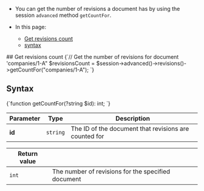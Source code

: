 
<Admonition type="note" title="">

* You can get the number of revisions a document has by using the session `advanced` method `getCountFor`.

* In this page:  
   * [Get revisions count](../../../../document-extensions/revisions/client-api/session/counting.mdx#get-revisions-count)
   * [syntax](../../../../document-extensions/revisions/client-api/session/counting.mdx#syntax)

</Admonition>
## Get revisions count

<TabItem value="getCount" label="getCount">
<CodeBlock language="php">
{`// Get the number of revisions for document 'companies/1-A"
$revisionsCount = $session->advanced()->revisions()->getCountFor("companies/1-A");
`}
</CodeBlock>
</TabItem>



## Syntax

<TabItem value="syntax" label="syntax">
<CodeBlock language="php">
{`function getCountFor(?string $id): int;
`}
</CodeBlock>
</TabItem>

| Parameter | Type | Description |
| - | - | - |
| **id** | `string` | The ID of the document that revisions are counted for |

| Return value | |
| - | - |
| `int` | The number of revisions for the specified document |




